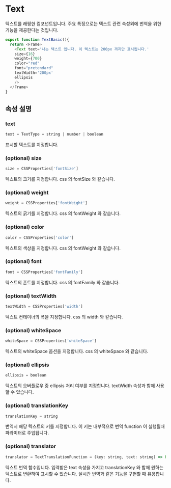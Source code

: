 
# Text

텍스트를 래핑한 컴포넌트입니다. 주요 특징으로는 텍스트 관련 속성외에 번역을 위한 기능을 제공한다는 것입니다.

```javascript
export function TextBasic(){
  return <Frame>
    <Text text='나는 텍스트 입니다. 이 텍스트는 200px 까지만 표시됩니다.'
    size={16}
    weight={700}
    color="red"
    font="pretendard"
    textWidth='200px'
    ellipsis
    />
  </Frame>
}
```

<TextBasic />

## 속성 설명

### text
```javascript
text = TextType = string | number | boolean
```

표시할 텍스트를 지정합니다.

### (optional) size
```javascript
size = CSSProperties['fontSize']
```

텍스트의 크기를 지정합니다. css 의 fontSize 와 같습니다.

### (optional) weight
```javascript
weight = CSSProperties['fontWeight']
```

텍스트의 굵기를 지정합니다. css 의 fontWeight 와 같습니다.

### (optional) color
```javascript
color = CSSProperties['color']
```

텍스트의 색상을 지정합니다. css 의 fontWeight 와 같습니다.

### (optional) font
```javascript
font = CSSProperties['fontFamily']
```

텍스트의 폰트를 지정합니다. css 의 fontFamily 와 같습니다.

### (optional) textWidth
```javascript
textWidth = CSSProperties['width']
```

텍스트 컨테이너의 폭을 지정합니다. css 의 width 와 같습니다.

### (optional) whiteSpace
```javascript
whiteSpace = CSSProperties['whiteSpace']
```

텍스트의 whiteSpace 옵션을 지정합니다. css 의 whiteSpace 와 같습니다.

### (optional) ellipsis
```javascript
ellipsis = boolean
```

텍스트의 오버플로우 중 ellipsis 처리 여부를 지정합니다.  textWidth 속성과 함께 사용할 수 있습니다.

### (optional) translationKey
```javascript
translationKey = string
```

번역시 해당 텍스트의 키를 지정합니다.  이 키는 내부적으로 번역 function 이 실행될때 파라미터로 주입됩니다.

### (optional) translator
```javascript
translator = TextTranslationFunction = (key: string, text: string) => Promise<string>
```

텍스트 번역 함수입니다. 입력받은 text 속성을 가지고 translationKey 와 함께 원하는 텍스트로 변환하여 표시할 수 있습니다.
실시간 번역과 같은 기능을 구현할 때 유용합니다.